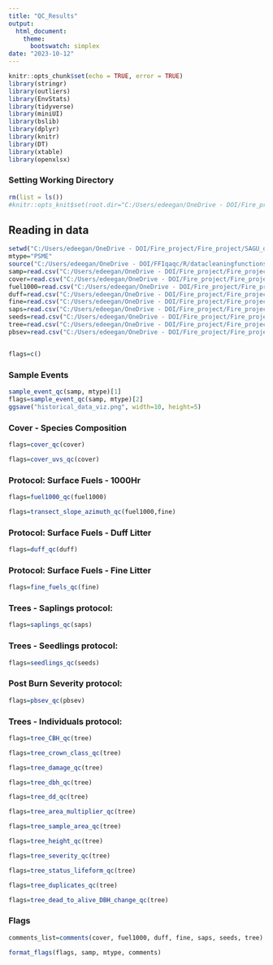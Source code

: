 ```yaml
---
title: "QC_Results"
output: 
  html_document:
    theme:
      bootswatch: simplex
date: "2023-10-12"
---
```


```r
knitr::opts_chunk$set(echo = TRUE, error = TRUE)
library(stringr)
library(outliers)
library(EnvStats)
library(tidyverse)
library(miniUI)
library(bslib)
library(dplyr)
library(knitr)
library(DT)
library(xtable)
library(openxlsx)
```

### Setting Working Directory

```r
rm(list = ls())
#knitr::opts_knit$set(root.dir="C:/Users/edeegan/OneDrive - DOI/Fire_project/Fire_project/tmp")

```

## Reading in data {.tabset}

```r
setwd("C:/Users/edeegan/OneDrive - DOI/Fire_project/Fire_project/SAGU_data/")
mtype="PSME"
source("C:/Users/edeegan/OneDrive - DOI/FFIqaqc/R/datacleaningfunctions.R")
samp=read.csv("C:/Users/edeegan/OneDrive - DOI/Fire_project/Fire_project/SAGU_data/PSME/SAGU_SampleEventReport.csv")
cover=read.csv("C:/Users/edeegan/OneDrive - DOI/Fire_project/Fire_project/SAGU_data/PSME/PSME_Cover - Species Composition (metric)_XPT.csv", na.strings=c("","NA"))
fuel1000=read.csv("C:/Users/edeegan/OneDrive - DOI/Fire_project/Fire_project/SAGU_data/PSME/PSME_Surface Fuels - 1000Hr_XPT.csv", na.strings=c("","NA"))
duff=read.csv("C:/Users/edeegan/OneDrive - DOI/Fire_project/Fire_project/SAGU_data/PSME/PSME_Surface Fuels - Duff_Litter_XPT.csv", na.strings=c("","NA"))
fine=read.csv("C:/Users/edeegan/OneDrive - DOI/Fire_project/Fire_project/SAGU_data/PSME/PSME_Surface Fuels - Fine_XPT.csv", na.strings=c("","NA"))
saps=read.csv("C:/Users/edeegan/OneDrive - DOI/Fire_project/Fire_project/SAGU_data/PSME/PSME_Trees - Saplings (Diameter Class) (metric)_XPT.csv", na.strings=c("","NA"))
seeds=read.csv("C:/Users/edeegan/OneDrive - DOI/Fire_project/Fire_project/SAGU_data/PSME/PSME_Trees - Seedlings (Height Class) (metric)_XPT.csv")
tree=read.csv("C:/Users/edeegan/OneDrive - DOI/Fire_project/Fire_project/SAGU_data/PSME/PSME_Trees - Individuals (metric)_XPT.csv")
pbsev=read.csv("C:/Users/edeegan/OneDrive - DOI/Fire_project/Fire_project/SAGU_data/PSME/PSME_Post Burn Severity (metric)_XPT.csv")


flags=c()
```

### Sample Events

```r
sample_event_qc(samp, mtype)[1]
flags=sample_event_qc(samp, mtype)[2]
ggsave("historical_data_viz.png", width=10, height=5)


```

### Cover - Species Composition

```r
flags=cover_qc(cover)

flags=cover_uvs_qc(cover)
```

### Protocol: Surface Fuels - 1000Hr

```r
flags=fuel1000_qc(fuel1000)
```

```r
flags=transect_slope_azimuth_qc(fuel1000,fine)
```

### Protocol: Surface Fuels - Duff Litter

```r
flags=duff_qc(duff)
```

### Protocol: Surface Fuels - Fine Litter

```r
flags=fine_fuels_qc(fine)
```

### Trees - Saplings protocol:

```r
flags=saplings_qc(saps)
```

### Trees - Seedlings protocol:

```r
flags=seedlings_qc(seeds)
```

### Post Burn Severity protocol:

```r
flags=pbsev_qc(pbsev)
```

### Trees - Individuals protocol:

```r

flags=tree_CBH_qc(tree)

flags=tree_crown_class_qc(tree)

flags=tree_damage_qc(tree)

flags=tree_dbh_qc(tree)

flags=tree_dd_qc(tree)

flags=tree_area_multiplier_qc(tree)

flags=tree_sample_area_qc(tree)

flags=tree_height_qc(tree)

flags=tree_severity_qc(tree)

flags=tree_status_lifeform_qc(tree)

flags=tree_duplicates_qc(tree)

flags=tree_dead_to_alive_DBH_change_qc(tree)
```

### Flags

```r
comments_list=comments(cover, fuel1000, duff, fine, saps, seeds, tree)

format_flags(flags, samp, mtype, comments)
```
